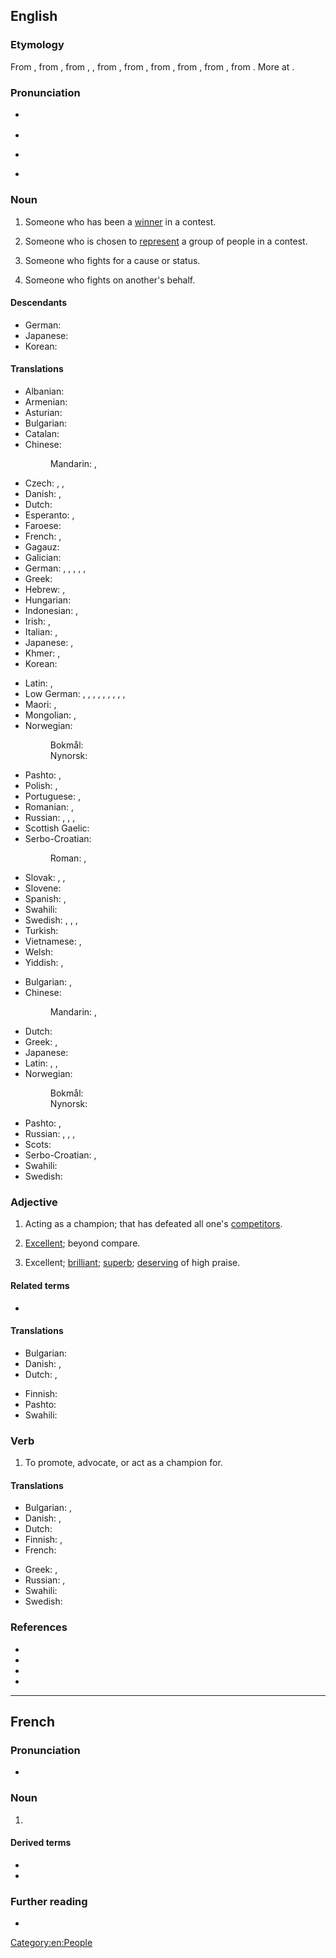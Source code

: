 {{also|Champion|champión}}
==English==
{{wikipedia}}

===Etymology===
From {{inh|en|enm|champioun}}, from {{der|en|fro|champion}}, from {{der|en|VL.|*campio}}, {{m|la|*campionem||champion, combatant}}, from {{der|en|ML.|campio||combatant in a duel, champion}}, from {{der|en|frk|*kampijō||fighter}}, from {{der|en|gem-pro|*kampijô||fighter, warrior}}, from {{m|gem-pro|*kampijaną||to do battle, fight}}, from {{m|gem-pro|*kampaz||field, battlefield, battle}}, from {{der|en|la|campus||a field, a plain, a place of action}}. More at {{l|en|kemp}}.

===Pronunciation===
* {{a|UK}} {{IPA|/ˈtʃɑːmpi.ən/|/ˈtʃæmpi.ən/|lang=en}}
* {{audio|En-uk-champion.ogg|Audio (UK)|lang=en}}
* {{a|US}} {{IPA|/ˈtʃæmpi.ən/|lang=en}}
* {{audio|en-us-champion.ogg|Audio (US)|lang=en}}

===Noun===
{{en-noun}}

# Someone who has been a [[winner]] in a contest.
#: {{ux|en|The defending '''champion''' is expected to defeat his challenger.}}
# Someone who is chosen to [[represent]] a group of people in a contest.
#: {{ux|en|[[wikipedia:Real Madrid C.F.|Real Madrid]] is eligible to play in [[wikipedia:2016 FIFA Club World Cup|FIFA Club World Cup]] as the '''champion''' of Europe.}}
# Someone who fights for a cause or status.
#: {{ux|en|'''champion''' of women's suffrage}}
# Someone who fights on another's behalf.
#: {{ux|en|'''champion''' of the poor}}
{{attention|en|edited from mobile, please check for errors introduced inadvertently}}

====Descendants====
* German: {{l|de|Champion}}
* Japanese: {{ja-r|チャンピオン}}
* Korean: {{ko-l|챔피언}}

====Translations====
{{trans-top|someone who has been winner in a contest}}
* Albanian: {{t+|sq|kampion|m}}
* Armenian: {{t+|hy|չեմպիոն}}
* Asturian: {{t|ast|campeón|m}}
* Bulgarian: {{t|bg|шампио́н|m}}
* Catalan: {{t|ca|campió|m}}
* Chinese:
*: Mandarin: {{t+|cmn|冠軍|sc=Hani}}, {{t+|cmn|冠军|tr=guànjūn|sc=Hani}}
* Czech: {{t+|cs|mistr|m}}, {{t|cs|přeborník|m}}, {{t|cs|šampión|m}}
* Danish: {{t+|da|mester}}, {{t|da|champion}}
* Dutch: {{t+|nl|kampioen|m}}
* Esperanto: {{t|eo|ĉampiono}}, {{t|eo|ĉampionino}}
* Faroese: {{t|fo|meistari|m}}
* French: {{t+|fr|champion|m}}, {{t+|fr|championne|f}}
* Gagauz: {{t|gag|çempion}}
* Galician: {{t|gl|campión|m}}
* German: {{t+|de|Sieger|m}}, {{t+|de|Siegerin|f}}, {{t+|de|Gewinner|m}}, {{t+|de|Gewinnerin|f}}, {{t+|de|Meister|m}}, {{t+|de|Meisterin|f}}
* Greek: {{t+|el|πρωταθλητής|m}}
* Hebrew: {{t+|he|אלוף|m|tr=aluf}}, {{t|he|אלופה|f|tr=alufa}}
* Hungarian: {{t+|hu|bajnok}}
* Indonesian: {{t+|id|pemenang}}, {{t+|id|juara}}
* Irish: {{t|ga|curadh}}, {{t|ga|seaimpín|m}}
* Italian: {{t+|it|campione|m}}, {{t+|it|campionessa|f}}
* Japanese: {{t|ja|チャンピオン|tr=chanpion}}, {{t+|ja|優勝者|tr=yūshōsha}}
* Khmer: {{t|km|បុរសចើងឯក|m|tr=bo’rɑh caəŋ aek}}, {{t|km|នារីចើងឯក|f|tr=nierii caəŋ aek}}
* Korean: {{t+|ko|챔피언}}
{{trans-mid}}
* Latin: {{t|la|adversarius|m}}, {{t|la|adversaria|f}}
* Low German: {{t|nds|Meester|m}}, {{t|nds|Mester|m}}, {{t|nds|Meister|m}}, {{t|nds|Meesterin|f}}, {{t|nds|Meestersch|f}}, {{t|nds|Meestersche|f}}, {{t|nds|Winner|m}}, {{t|nds|Winnerin|f}}, {{t|nds|Winnersch|f}}, {{t|nds|Winnersche|f}}
* Maori: {{t|mi|papatū}}, {{t|mi|whakaihuwaka}}
* Mongolian: {{t+|mn|аварга|sc=Cyrl}}, {{t+|mn|тэмцэгч|sc=Cyrl}}
* Norwegian:
*: Bokmål: {{t+|nb|mester|m}}
*: Nynorsk: {{t|nn|meister|m}}
* Pashto: {{t+|ps|اتل|m|tr=atël}}, {{t|ps|اتله|f|tr=atëla}}
* Polish: {{t+|pl|mistrz|m}}, {{t+|pl|mistrzyni|f}}
* Portuguese: {{t+|pt|campeão|m}}, {{t|pt|campeã|f}}
* Romanian: {{t+|ro|campion|m}}, {{t+|ro|campioană|f}}
* Russian: {{t+|ru|чемпио́н|m}}, {{t+|ru|чемпио́нка|f}}, {{t+|ru|победи́тель|m}}, {{t+|ru|победи́тельница|f}}
* Scottish Gaelic: {{t|gd|gaisgeach|m}}
* Serbo-Croatian:
*: Roman: {{t+|sh|prvak|m}}, {{t+|sh|pobednik|m}}
* Slovak: {{t|sk|šampión|m}}, {{t|sk|majster|m}}, {{t|sk|preborník|m}}
* Slovene: {{t+|sl|prvak|m}}
* Spanish: {{t+|es|campeón|m}}, {{t+|es|campeona|f}}
* Swahili: {{t+|sw|bingwa}}
* Swedish: {{t+|sv|vinnare|c}}, {{t|sv|vinnarinna|c}}, {{t+|sv|mästare|c}},  {{t+|sv|mästarinna|c}}
* Turkish: {{t+|tr|şampiyon}}
* Vietnamese: {{t+|vi|quán quân}}, {{t|vi|nhà vô địch}}
* Welsh: {{t+|cy|hyrwyddwr}}
* Yiddish: {{t|yi|מײַסטער|m}}, ‎{{t|yi|מײַסטערין|f}}  ‎
{{trans-bottom}}

{{trans-top|defender of a cause}}
* Bulgarian: {{t+|bg|защитник|m}}, {{t+|bg|поборник|m}}
* Chinese:
*: Mandarin: {{t+|cmn|擁護者|sc=Hani}}, {{t+|cmn|拥护者|tr=yōnghùzhě|sc=Hani}}
* Dutch: {{t|nl|voorvechter|m}}
* Greek: {{t+|el|υπέρμαχος|m}}, {{t+|el|υπερασπιστής|m}}
* Japanese: {{t+|ja|擁護者|tr=yōgosha|sc=Jpan}}
* Latin: {{t|la|propugnator|m}}, {{t|la|propugnatrix|f}}, {{t|la|praeses|m}}
* Norwegian:
*: Bokmål: {{t|nb|forkjemper|m}}
*: Nynorsk: {{t|nn|forkjempar|m}}
{{trans-mid}}
* Pashto: {{t+|ps|اتل|m|tr=atël}}, {{t|ps|اتله|f|tr=atëla}}
* Russian: {{t+|ru|побо́рник|m}}, {{t+|ru|побо́рница|f}}, {{t+|ru|защи́тник|m}}, {{t+|ru|защи́тница|f}}
* Scots: {{t|sco|fechter}}
* Serbo-Croatian: {{t+|sh|pobornik|m}}, {{t+|sh|zagovornik|m}}
* Swahili: {{t+|sw|bingwa}}
* Swedish: {{t|sv|förkämpe|c}}
{{trans-bottom}}

===Adjective===
{{en-adj|-}}

# {{lb|en|attributive}} Acting as a champion; that has defeated all one's [[competitor]]s.
# {{lb|en|attributive}} [[excellent|Excellent]]; beyond compare.
# {{lb|en|predicative|Ireland|British|dialect}} Excellent; [[brilliant]]; [[superb]]; [[deserving]] of high praise.
#: {{ux|en|"That roller coaster was champion," laughed Vinny.}}

====Related terms====
* {{l|en|championship}}

====Translations====
{{trans-top|something very positive}}
* Bulgarian: {{t+|bg|отличен}}
* Danish: {{t|da|mesterlig}}, {{t|da|førsteklasses}}
* Dutch: {{t+|nl|meesterlijk}}, {{t+|nl|eerste klasse}}
{{trans-mid}}
* Finnish: {{t+|fi|mestari}}
* Pashto: {{t+|ps|اتل|tr=atël}}
* Swahili: {{t+|sw|bingwa}}
{{trans-bottom}}

===Verb===
{{en-verb}}

# {{lb|en|usually|of a cause}} To promote, advocate, or act as a champion for.

====Translations====
{{trans-top|to advocate}}
* Bulgarian: {{t|bg|защитавам}}, {{t+|bg|подкрепям}}
* Danish: {{t|da|forsvare}}, {{t|da|forfægte}}
* Dutch: {{t|nl|voorvechten}}
* Finnish: {{t+|fi|puolustaa}}, {{t|fi|[[taistella]] [[joku|jonkun]] [[puolesta]]}}
* French: {{t+|fr|championner}}
{{trans-mid}}
* Greek: {{t+|el|προασπίζω}}, {{t+|el|υπερασπίζομαι}}
* Russian: {{t+|ru|защища́ть|impf}}, {{t+|ru|отста́ивать|impf}}
* Swahili: {{t+|sw|bingwa}}
* Swedish: {{t|sv|kämpa för}}
{{trans-bottom}}

===References===
* {{R:OED2}}
* {{R:Webster 1913}}
* {{R:Century 1911}}
* {{R:OneLook}}

[[Category:en:People]]

----

==French==

===Pronunciation===
* {{audio|Fr-champion.ogg|Audio|lang=fr}}

===Noun===
{{fr-noun|m}}

# {{l|fr|champion}}

====Derived terms====
* {{l|fr|championnat}}
* {{l|fr|championner}}

===Further reading===
* {{R:TLFi}}